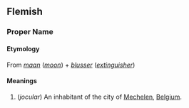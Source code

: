 ==Flemish==
===Proper Name===
====Etymology====
From ''[[maan]]'' (''[[moon]]'') + ''[[blusser]]'' (''[[extinguisher]]'')
====Meanings====
#(''jocular'') An inhabitant of the city of [[Mechelen]], [[Belgium]].